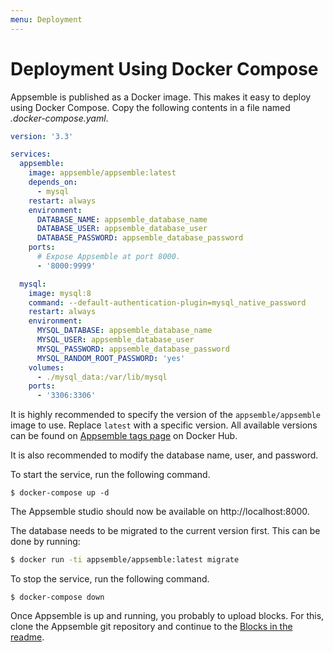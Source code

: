 ```yaml
---
menu: Deployment
---
```


# Deployment Using Docker Compose

Appsemble is published as a Docker image. This makes it easy to deploy using Docker Compose. Copy
the following contents in a file named _.docker-compose.yaml_.

```yaml
version: '3.3'

services:
  appsemble:
    image: appsemble/appsemble:latest
    depends_on:
      - mysql
    restart: always
    environment:
      DATABASE_NAME: appsemble_database_name
      DATABASE_USER: appsemble_database_user
      DATABASE_PASSWORD: appsemble_database_password
    ports:
      # Expose Appsemble at port 8000.
      - '8000:9999'

  mysql:
    image: mysql:8
    command: --default-authentication-plugin=mysql_native_password
    restart: always
    environment:
      MYSQL_DATABASE: appsemble_database_name
      MYSQL_USER: appsemble_database_user
      MYSQL_PASSWORD: appsemble_database_password
      MYSQL_RANDOM_ROOT_PASSWORD: 'yes'
    volumes:
      - ./mysql_data:/var/lib/mysql
    ports:
      - '3306:3306'
```

It is highly recommended to specify the version of the `appsemble/appsemble` image to use. Replace
`latest` with a specific version. All available versions can be found on [Appsemble tags page][] on
Docker Hub.

It is also recommended to modify the database name, user, and password.

To start the service, run the following command.

```
$ docker-compose up -d
```

The Appsemble studio should now be available on http://localhost:8000.

The database needs to be migrated to the current version first. This can be done by running:

```sh
$ docker run -ti appsemble/appsemble:latest migrate
```

To stop the service, run the following command.

```
$ docker-compose down
```

Once Appsemble is up and running, you probably to upload blocks. For this, clone the Appsemble git
repository and continue to the
[Blocks in the readme](https://gitlab.com/appsemble/appsemble/blob/master/README.md#blocks).

[appsemble tags page]: https://hub.docker.com/r/appsemble/appsemble/tags
